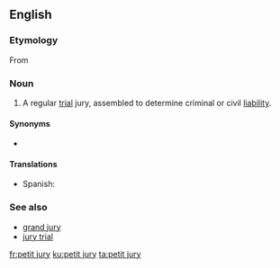 ==English==
{{wikipedia}}

===Etymology===
From {{etyl|xno|en}}

===Noun===
{{en-noun|petit juries}}

# {{lb|en|legal}} A regular [[trial]] jury, assembled to determine criminal or civil [[liability]].

====Synonyms====
* {{l|en|petty jury}}

====Translations====
{{trans-top|regular trial jury, assembled to determine criminal or civil liability}}
* Spanish: {{t|es|jurado de juicio|m}}
{{trans-mid}}
{{trans-bottom}}

===See also===
* [[grand jury]]
* [[jury trial]]

[[fr:petit jury]]
[[ku:petit jury]]
[[ta:petit jury]]